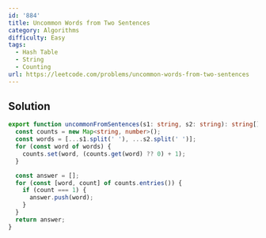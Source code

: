 ```yaml
---
id: '884'
title: Uncommon Words from Two Sentences
category: Algorithms
difficulty: Easy
tags:
  - Hash Table
  - String
  - Counting
url: https://leetcode.com/problems/uncommon-words-from-two-sentences
---
```


## Solution

```typescript filename="solution.ts" copy
export function uncommonFromSentences(s1: string, s2: string): string[] {
  const counts = new Map<string, number>();
  const words = [...s1.split(' '), ...s2.split(' ')];
  for (const word of words) {
    counts.set(word, (counts.get(word) ?? 0) + 1);
  }

  const answer = [];
  for (const [word, count] of counts.entries()) {
    if (count === 1) {
      answer.push(word);
    }
  }
  return answer;
}
```
